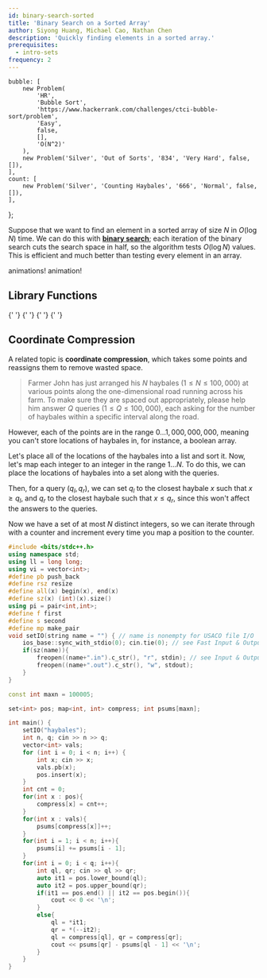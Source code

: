 ```yaml
---
id: binary-search-sorted
title: 'Binary Search on a Sorted Array'
author: Siyong Huang, Michael Cao, Nathan Chen
description: 'Quickly finding elements in a sorted array.'
prerequisites:
  - intro-sets
frequency: 2
---
```



	bubble: [
		new Problem(
			'HR',
			'Bubble Sort',
			'https://www.hackerrank.com/challenges/ctci-bubble-sort/problem',
			'Easy',
			false,
			[],
			'O(N^2)'
		),
		new Problem('Silver', 'Out of Sorts', '834', 'Very Hard', false, []),
	],
	count: [
		new Problem('Silver', 'Counting Haybales', '666', 'Normal', false, []),
	],
};

Suppose that we want to find an element in a sorted array of size $N$ in $O(\log N)$ time. We can do this with [**binary search**](https://en.wikipedia.org/wiki/Binary_search_algorithm); each iteration of the binary search cuts the search space in half, so the algorithm tests $O(\log N)$ values. This is efficient and much better than testing every element in an array.

<Resources>
	<Resource
		source="KA@KhanAcademy"
		title="Binary Search"
		url="https://www.khanacademy.org/computing/computer-science/algorithms/binary-search/a/binary-search"
		starred
	>
		animations!
	</Resource>
	<Resource source="CSA" title="Binary Search" url="binary_search" starred>
		animation!
	</Resource>
	<Resource source="CPH" title="3.3 - Binary Search" starred></Resource>
	<Resource source="TC" title="Binary Search" url="binary-search"></Resource>
	<Resource source="GFG" title="Binary Search" url="binary-search"></Resource>
</Resources>

## Library Functions

<LanguageSection>

<CPPSection>

<Resources>
	<Resource
		source="CPP"
		url="http://www.cplusplus.com/reference/algorithm/lower_bound/"
		title="lower_bound"
	>
		{' '}
	</Resource>
	<Resource
		source="CPP"
		url="http://www.cplusplus.com/reference/algorithm/upper_bound/"
		title="upper_bound"
	>
		{' '}
	</Resource>
</Resources>

</CPPSection>

<JavaSection>

<Resources>
	<Resource
		source="JAVA"
		url="https://docs.oracle.com/javase/7/docs/api/java/util/Arrays.html#binarySearch(int[],%20int)"
		title="Arrays.binarySearch"
	>
		{' '}
	</Resource>
	<Resource
		source="JAVA"
		url="https://docs.oracle.com/javase/7/docs/api/java/util/Collections.html#binarySearch(java.util.List,%20T)"
		title="Collections.binarySearch"
	>
		{' '}
	</Resource>
</Resources>

</JavaSection>

</LanguageSection>

## Coordinate Compression

A related topic is **coordinate compression**, which takes some points and reassigns them to remove wasted space.

<Problems problems={problems.count} />

> Farmer John has just arranged his $N$ haybales $(1\le N \le 100,000)$ at various points along the one-dimensional road running across his farm. To make sure they are spaced out appropriately, please help him answer $Q$ queries ($1 \le Q \le 100,000$), each asking for the number of haybales within a specific interval along the road.

However, each of the points are in the range $0 \ldots 1,000,000,000$, meaning you can't store locations of haybales in, for instance, a boolean array.

Let's place all of the locations of the haybales into a list and sort it. Now, let's map each integer to an integer in the range $1 \ldots N$. To do this, we can place the locations of haybales into a set along with the queries.

Then, for a query $(q_l, q_r)$, we can set $q_l$ to the closest haybale $x$ such that $x \geq q_l$, and $q_r$ to the closest haybale such that $x \leq q_r$, since this won't affect the answers to the queries.

Now we have a set of at most $N$ distinct integers, so we can iterate through with a counter and increment every time you map a position to the counter.

<Spoiler title="Example Code">

<LanguageSection>

<CPPSection>

```cpp
#include <bits/stdc++.h>
using namespace std;
using ll = long long;
using vi = vector<int>;
#define pb push_back
#define rsz resize
#define all(x) begin(x), end(x)
#define sz(x) (int)(x).size()
using pi = pair<int,int>;
#define f first
#define s second
#define mp make_pair
void setIO(string name = "") { // name is nonempty for USACO file I/O
    ios_base::sync_with_stdio(0); cin.tie(0); // see Fast Input & Output
    if(sz(name)){
        freopen((name+".in").c_str(), "r", stdin); // see Input & Output
        freopen((name+".out").c_str(), "w", stdout);
    }
}

const int maxn = 100005;

set<int> pos; map<int, int> compress; int psums[maxn];

int main() {
    setIO("haybales");
    int n, q; cin >> n >> q;
    vector<int> vals;
    for (int i = 0; i < n; i++) {
        int x; cin >> x;
        vals.pb(x);
        pos.insert(x);
    }
    int cnt = 0;
    for(int x : pos){
        compress[x] = cnt++;
    }
    for(int x : vals){
        psums[compress[x]]++;
    }
    for(int i = 1; i < n; i++){
        psums[i] += psums[i - 1];
    }
    for(int i = 0; i < q; i++){
        int ql, qr; cin >> ql >> qr;
        auto it1 = pos.lower_bound(ql);
        auto it2 = pos.upper_bound(qr);
        if(it1 == pos.end() || it2 == pos.begin()){
            cout << 0 << '\n';
        }
        else{
            ql = *it1;
            qr = *(--it2);
            ql = compress[ql], qr = compress[qr];
            cout << psums[qr] - psums[ql - 1] << '\n';
        }
    }
}
```

</CPPSection>

</LanguageSection>

</Spoiler>
